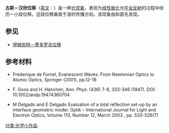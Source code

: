 '''古斯－汉欣位移'''（[[英文|英文]]：{{lang|en|Goos–Hänchen shift}}）是一种[[光现象|光现象]]，表现为[[线性极化|线性极化]]光在[[全内反射|全反射]]的过程中经历一小段位移。这段位移垂直于波的传播方向。该现象由{{lang|en|Fritz Goos}}和{{lang|en|Hilda Lindberg-Hänchen}}首先发现。
== 参见 ==
* [[伊姆伯特－费多罗夫位移|伊姆伯特－费多罗夫位移]]
==参考材料==
* Frederique de Fornel, Evanescent Waves: From Newtonian Optics to Atomic Optics, Springer (2001), pp.12-18

* F. Goos and H. Hänchen, Ann. Phys. (436) 7-8, 333-346 (1947). DOI: 10.1002/andp.19474360704

* M Delgado and E Delgado Evaluation of a total reflection set-up by an interface geometric model.  Optik – International Journal for Light and Electron Optics, Volume 113, Number 12, March 2003 , pp. 520-526(7)

{{Optics-stub}}

[[分类:光学小作品|分类:光学小作品]]